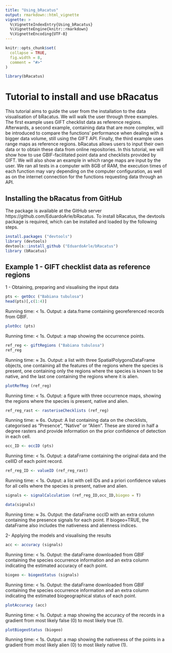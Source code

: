 ```yaml
---
title: "Using_bRacatus"
output: rmarkdown::html_vignette
vignette: >
  %\VignetteIndexEntry{Using_bRacatus}
  %\VignetteEngine{knitr::rmarkdown}
  %\VignetteEncoding{UTF-8}
---
```


```r
knitr::opts_chunk$set(
  collapse = TRUE,
  fig.width = 8,
  comment = "#>"
)
```

```r
library(bRacatus)
```

# Tutorial to install and use bRacatus

This tutorial aims to guide the user from the installation to the data visualisation of bRacatus. We will walk the user through three examples. The first example uses GIFT checklist data as reference regions. Afterwards, a second example, containing data that are more complex, will be introduced to compare the functions’ performance when dealing with a bigger data volume, still using the GIFT API. Finally, the third example uses range maps as reference regions. bRacatus allows users to input their own data or to obtain these data from online repositories. In this tutorial, we will show how to use GBIF-facilitated point data and checklists provided by GIFT. We will also show an example in which range maps are input by the user. We ran all tests in a computer with 8GB of RAM, the execution times of each function may vary depending on the computer configuration, as well as on the internet connection for the functions requesting data through an API.

## Installing the bRacatus from GitHub

The package is available at the GitHub server https://github.com/EduardoArle/bRacatus. To install bRacatus, the devtools package is required, which can be installed and loaded by the following steps.

```r
install.packages ("devtools")
library (devtools)
devtools::install_github ("EduardoArle/bRacatus")
library (bRacatus)
```

## Example 1 - GIFT checklist data as reference regions

1 - Obtaining, preparing and visualising the input data

```r
pts <- getOcc ("Babiana tubulosa")
head(pts)[,c(1:4)]
```

Running time: < 1s.
Output: a data.frame containing georeferenced records from GBIF.

```r
plotOcc (pts)
```

Running time: < 1s.
Output: a map showing the occurrence points. 

```r
ref_reg <- giftRegions ("Babiana tubulosa")
ref_reg
```

Running time: ≈ 3s.
Output: a list with three SpatialPolygonsDataFrame objects, one containing all the features of the regions where the species is present, one containing only the regions where the species is known to be native, and the last one containing the regions where it is alien.

```r
plotRefReg (ref_reg)
```

Running time: < 1s.
Output: a figure with three occurrence maps, showing the regions where the species is present, native and alien.

```r
ref_reg_rast <- rasteriseChecklists (ref_reg)
```

Running time: ≈ 6s.
Output: A list containing data on the  checklists, categorised as "Presence", "Native" or "Alien". These are stored in half a degree rasters and provide information on the prior confidence of detection in each cell.

```r
occ_ID <- occID (pts)
```

Running time: < 1s.
Output: a dataFrame containing the original data and the cellID of each point record.

```r
ref_reg_ID <- valueID (ref_reg_rast)
```

Running time: < 1s.
Output: a list with cell IDs and a priori confidence values for all cells where the species is present, native and alien.

```r
signals <- signalCalculation (ref_reg_ID,occ_ID,biogeo = T)
```

```r
data(signals)
```

Running time: ≈ 3s.
Output: the dataFrame occID with an extra column containing the presence signals for each point. If biogeo=TRUE, the dataFrame also includes the nativeness and alienness indices.

2- Applying the models and visualising the results

```r
acc <- accuracy (signals)
```

Running time: < 1s.
Output: the dataFrame downloaded from GBIF containing the species occurrence information and an extra column indicating the estimated accuracy of each point.

```r
biogeo <- biogeoStatus (signals)
```

Running time: < 1s.
Output: the dataFrame  downloaded from GBIF containing the species occurrence information and an extra column indicating the estimated biogeographical status of each point.

```r
plotAccuracy (acc)
```

Running time: < 1s.
Output: a map showing the accuracy of the records in a gradient from most likely false (0) to most likely true (1).

```r
plotBiogeoStatus (biogeo)
```

Running time: < 1s.
Output: a map showing the nativeness of the  points in a gradient from most likely alien (0) to most likely native (1).


